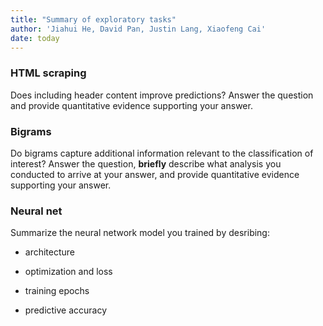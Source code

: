```yaml
---
title: "Summary of exploratory tasks"
author: 'Jiahui He, David Pan, Justin Lang, Xiaofeng Cai'
date: today
---
```


### HTML scraping

Does including header content improve predictions? Answer the question and provide quantitative evidence supporting your answer.


### Bigrams

Do bigrams capture additional information relevant to the classification of interest? Answer the question, **briefly** describe what analysis you conducted to arrive at your answer, and provide quantitative evidence supporting your answer.

### Neural net

Summarize the neural network model you trained by desribing:

-   architecture

-   optimization and loss

-   training epochs

-   predictive accuracy
